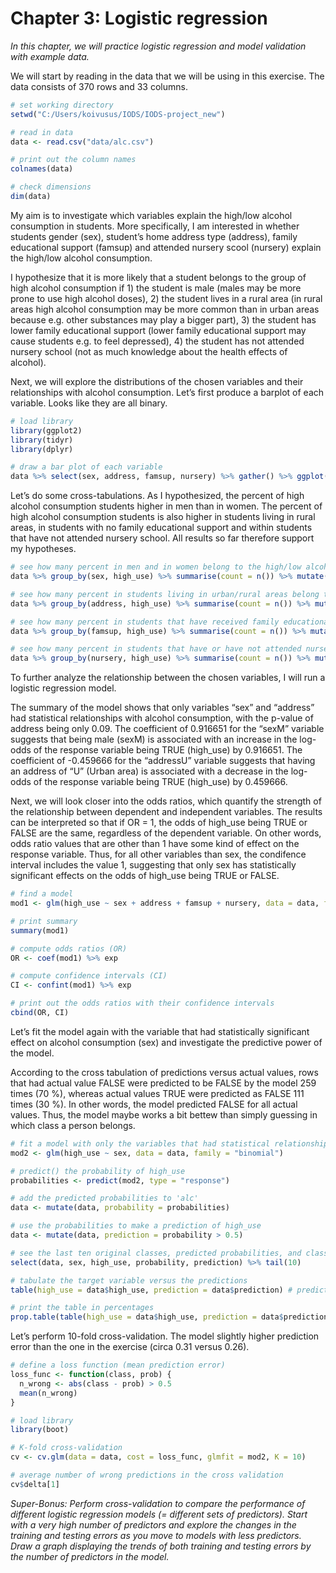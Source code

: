 # Chapter 3: Logistic regression 

*In this chapter, we will practice logistic regression and model validation with example data.*

We will start by reading in the data that we will be using in this exercise. The data consists of 370 rows and 33 columns. 


```r
# set working directory 
setwd("C:/Users/koivusus/IODS/IODS-project_new")

# read in data 
data <- read.csv("data/alc.csv") 

# print out the column names 
colnames(data)

# check dimensions
dim(data)
```

My aim is to investigate which variables explain the high/low alcohol consumption in students. More specifically, I am interested in whether students gender (sex), student's home address type (address), family educational support (famsup) and attended nursery scool (nursery) explain the high/low alcohol consumption. 

I hypothesize that it is more likely that a student belongs to the group of high alcohol consumption if 
1) the student is male (males may be more prone to use high alcohol doses), 
2) the student lives in a rural area (in rural areas high alcohol consumption may be more common than in urban areas because e.g. other substances may play a bigger part), 
3) the student has lower family educational support (lower family educational support may cause students e.g. to feel depressed), 
4) the student has not attended nursery school (not as much knowledge about the health effects of alcohol).

Next, we will explore the distributions of the chosen variables and their relationships with alcohol consumption. Let's first produce a barplot of each variable. Looks like they are all binary. 

```r

# load library
library(ggplot2)
library(tidyr)
library(dplyr)

# draw a bar plot of each variable
data %>% select(sex, address, famsup, nursery) %>% gather() %>% ggplot(aes(value)) + facet_wrap("key", scales = "free") + geom_bar()

```

Let's do some cross-tabulations. As I hypothesized, the percent of high alcohol consumption students higher in men than in women. The percent of high alcohol consumption students is also higher in students living in rural areas, in students with no family educational support and within students that have not attended nursery school. All results so far therefore support my hypotheses. 


```r

# see how many percent in men and in women belong to the high/low alcohol consumption class
data %>% group_by(sex, high_use) %>% summarise(count = n()) %>% mutate(prop = count / sum(count))

# see how many percent in students living in urban/rural areas belong to the high/low alcohol consumption class
data %>% group_by(address, high_use) %>% summarise(count = n()) %>% mutate(prop = count / sum(count))

# see how many percent in students that have received family educational support belong to the high/low alcohol consumption class
data %>% group_by(famsup, high_use) %>% summarise(count = n()) %>% mutate(prop = count / sum(count))

# see how many percent in students that have or have not attended nursery education belong to the high/low alcohol consumption class
data %>% group_by(nursery, high_use) %>% summarise(count = n()) %>% mutate(prop = count / sum(count))


```

To further analyze the relationship between the chosen variables, I will run a logistic regression model. 

The summary of the model shows that only variables "sex" and "address" had statistical relationships with alcohol consumption, with the p-value of address being only 0.09. The coefficient of 0.916651 for the "sexM" variable suggests that being male (sexM) is associated with an increase in the log-odds of the response variable being TRUE (high_use) by 0.916651. The coefficient of -0.459666 for the "addressU" variable suggests that having an address of "U" (Urban area) is associated with a decrease in the log-odds of the response variable being TRUE (high_use) by 0.459666. 

Next, we will look closer into the odds ratios, which quantify the strength of the relationship between dependent and independent variables. The results can be interpreted so that if OR = 1, the odds of high_use being TRUE or FALSE are the same, regardless of the dependent variable. On other words, odds ratio values that are other than 1 have some kind of effect on the response variable. Thus, for all other variables than sex, the condifence interval includes the value 1, suggesting that only sex has statistically significant effects on the odds of high_use being TRUE or FALSE. 


```r
# find a model
mod1 <- glm(high_use ~ sex + address + famsup + nursery, data = data, family = "binomial")

# print summary 
summary(mod1)

# compute odds ratios (OR)
OR <- coef(mod1) %>% exp

# compute confidence intervals (CI)
CI <- confint(mod1) %>% exp

# print out the odds ratios with their confidence intervals
cbind(OR, CI)

```

Let's fit the model again with the variable that had statistically significant effect on alcohol consumption (sex) and investigate the predictive power of the model. 

According to the cross tabulation of predictions versus actual values, rows that had actual value FALSE were predicted to be FALSE by the model 259 times (70 %), whereas actual values TRUE were predicted as FALSE 111 times (30 %). In other words, the model predicted FALSE for all actual values. Thus, the model maybe works a bit bettew than simply guessing in which class a person belongs. 

```r
# fit a model with only the variables that had statistical relationship with alcohol consumption 
mod2 <- glm(high_use ~ sex, data = data, family = "binomial")

# predict() the probability of high_use
probabilities <- predict(mod2, type = "response")

# add the predicted probabilities to 'alc'
data <- mutate(data, probability = probabilities)

# use the probabilities to make a prediction of high_use
data <- mutate(data, prediction = probability > 0.5)

# see the last ten original classes, predicted probabilities, and class predictions
select(data, sex, high_use, probability, prediction) %>% tail(10)

# tabulate the target variable versus the predictions
table(high_use = data$high_use, prediction = data$prediction) # prediction produced FALSE to all study persons 

# print the table in percentages 
prop.table(table(high_use = data$high_use, prediction = data$prediction)) * 100
```
Let's perform 10-fold cross-validation. The model slightly higher prediction error than the one in the exercise (circa 0.31 versus 0.26). 

```r
# define a loss function (mean prediction error)
loss_func <- function(class, prob) {
  n_wrong <- abs(class - prob) > 0.5 
  mean(n_wrong)
}

# load library
library(boot)

# K-fold cross-validation
cv <- cv.glm(data = data, cost = loss_func, glmfit = mod2, K = 10)

# average number of wrong predictions in the cross validation
cv$delta[1]
```

*Super-Bonus: Perform cross-validation to compare the performance of different logistic regression models (= different sets of predictors). Start with a very high number of predictors and explore the changes in the training and testing errors as you move to models with less predictors. Draw a graph displaying the trends of both training and testing errors by the number of predictors in the model.*


```r

```